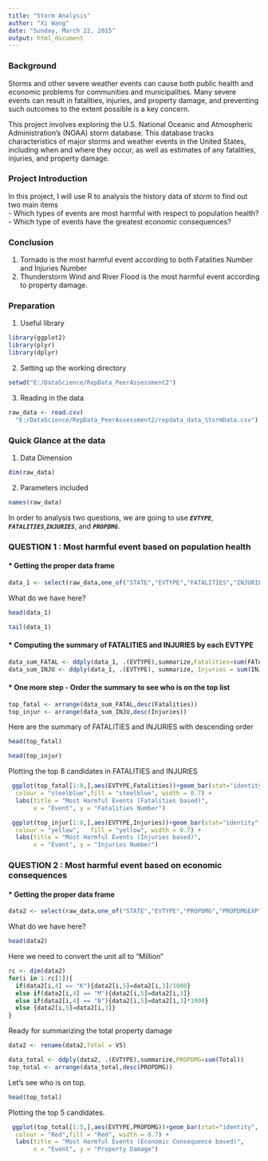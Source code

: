 ```yaml
---
title: "Storm Analysis"
author: "Xi Wang"
date: "Sunday, March 22, 2015"
output: html_document
---
```


### Background
Storms and other severe weather events can cause both public health and economic problems for communities and municipalities. Many severe events can result in fatalities, injuries, and property damage, and preventing such outcomes to the extent possible is a key concern.

This project involves exploring the U.S. National Oceanic and Atmospheric Administration's (NOAA) storm database. This database tracks characteristics of major storms and weather events in the United States, including when and where they occur, as well as estimates of any fatalities, injuries, and property damage.

### Project Introduction
In this project, I will use R to analysis the history data of storm to find out two main items  
- Which types of events are most harmful with respect to population health?  
- Which type of events have the greatest economic consequences?  

### Conclusion
1. Tornado is the most harmful event according to both Fatalities Number and Injuries Number
2. Thunderstorm Wind and River Flood is the most harmful event according to property damage.

### Preparation
1. Useful library
```r
library(ggplot2)
library(plyr)
library(dplyr)
```
2. Setting up the working directory
```r
setwd("E:/DataScience/RepData_PeerAssessment2")
```
3. Reading in the data
```r
raw_data <- read.csv(
  "E:/DataScience/RepData_PeerAssessment2/repdata_data_StormData.csv")
```
### Quick Glance at the data
1. Data Dimension
```r
dim(raw_data)
```
2. Parameters included
```r
names(raw_data)
```
In order to analysis two questions, we are going to use ***`EVTYPE`***,
***`FATALITIES`***,***`INJURIES`***, and ***`PROPDMG`***.

### QUESTION 1 : Most harmful event based on population health
#### * Getting the proper data frame
```r
data_1 <- select(raw_data,one_of("STATE","EVTYPE","FATALITIES","INJURIES"))
```
What do we have here?
```r
head(data_1)
```
```r
tail(data_1)
```
#### * Computing the summary of FATALITIES and INJURIES by each EVTYPE
```r
data_sum_FATAL <- ddply(data_1, .(EVTYPE),summarize,Fatalities=sum(FATALITIES))
data_sum_INJU <- ddply(data_1, .(EVTYPE), summarize, Injuries = sum(INJURIES))
```
#### * One more step - Order the summary to see who is on the top list
```r
top_fatal <- arrange(data_sum_FATAL,desc(Fatalities))
top_injur <- arrange(data_sum_INJU,desc(Injuries))
```
Here are the summary of FATALITIES and INJURIES with descending order
```r
head(top_fatal)
```
```r
head(top_injur)
```
Plotting the top 8 candidates in FATALITIES and INJURIES
```r
 ggplot(top_fatal[1:8,],aes(EVTYPE,Fatalities))+geom_bar(stat="identity",
  colour = "steelblue",fill = "steelblue", width = 0.7) + 
  labs(title = "Most Harmful Events (Fatalities based)", 
       x = "Event", y = "Fatalities Number")
```
```r
 ggplot(top_injur[1:8,],aes(EVTYPE,Injuries))+geom_bar(stat="identity",
  colour = "yellow",   fill = "yellow", width = 0.7) + 
  labs(title = "Most Harmful Events (Injuries based)", 
       x = "Event", y = "Injuries Number")
```

### QUESTION 2 : Most harmful event based on economic consequences
#### * Getting the proper data frame
```r
data2 <- select(raw_data,one_of("STATE","EVTYPE","PROPDMG","PROPDMGEXP"))
```
What do we have here?
```r
head(data2)
```
Here we need to convert the unit all to "Million"
```r
rc <- dim(data2)
for(i in 1:rc[1]){
  if(data2[i,4] == "K"){data2[i,5]=data2[i,3]/1000}
  else if(data2[i,4] == "M"){data2[i,5]=data2[i,3]}
  else if(data2[i,4] == "B"){data2[i,5]=data2[i,3]*1000}
  else {data2[i,5]=data2[i,3]}
}
```
Ready for summarizing the total property damage
```r
data2 <- rename(data2,Total = V5)

data_total <- ddply(data2, .(EVTYPE),summarize,PROPDMG=sum(Total))
top_total <- arrange(data_total,desc(PROPDMG))
```
Let's see who is on top.
```r
head(top_total)
```
Plotting the top 5 candidates.
```r
 ggplot(top_total[1:5,],aes(EVTYPE,PROPDMG))+geom_bar(stat="identity",
  colour = "Red",fill = "Red", width = 0.7) + 
  labs(title = "Most Harmful Events (Economic Consequence based)", 
       x = "Event", y = "Property Damage")
```
